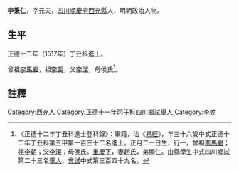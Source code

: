 {{明清人物信息框
| 姓名 = 李秉仁
| 原名 =
| 圖片名稱= 
| 圖片大小 =
| 圖片說明 = 
| 最高職務 =
| 國家 = 大明 
| 爵位 =
| 籍貫 = [[四川|四川]][[順慶府|順慶府]][[西充縣|西充縣]]
| 族裔 = 
| 字號 = 字元夫
| 諡號 =
| 出生日期 = 正月二十日
| 出生地點 = 
| 逝世日期 = 卒年不詳 
| 逝世地點 =
| 墓葬 =
| 配偶 = 趙氏
| 親屬 = 
| 出身 =
* 正德十二年丁丑科同進士出身
| 經歷 =
| 著作 =  
}}

'''李秉仁'''{{BD|1482年||？年||L}}，字元夫，[[四川|四川]][[順慶府|順慶府]][[西充縣|西充縣]]人，明朝政治人物。

==生平==
正德十二年（1517年）丁丑科進士。

曾祖[[李馬繼|李馬繼]]，祖[[李朝|李朝]]，父[[李潔|李潔]]，母侯氏<ref>《正德十二年丁丑科進士登科錄》：軍籍，治《[[易經|易經]]》，年三十六歲中式正德十二年丁丑科第三甲第一百三十二名進士。正月二十日生，行一，曾祖[[李馬繼|李馬繼]]；祖[[李朝|李朝]]；父[[李潔|李潔]]；母侯氏。[[重慶下|重慶下]]，妻趙氏，弟顯仁。由縣學生中式四川鄉試第二十三名[[舉人|舉人]]，[[會試|會試]]中式第三百四十九名。</ref>。

==註釋==
{{reflist}}

{{明朝人物小作品}}
{{正德十二年丁丑科殿试金榜}}
[[Category:西充人|Category:西充人]]
[[Category:正德十一年丙子科四川鄉試舉人|Category:正德十一年丙子科四川鄉試舉人]]
[[Category:李姓|Category:李姓]]
